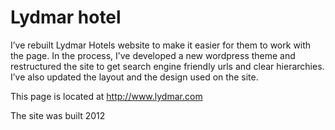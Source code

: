 
<Banner>
  <BannerItem image="/images/jon.jpg" />
</Banner >

<ProjectsSubmenu />

# Lydmar hotel

I’ve rebuilt Lydmar Hotels website to make it easier for them to work with the page. In the process, I’ve developed a new wordpress theme and restructured the site to get search engine friendly urls and clear hierarchies. I’ve also updated the layout and the design used on the site.

This page is located at http://www.lydmar.com

The site was built 2012

